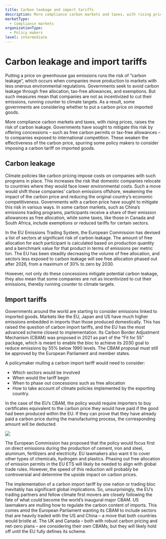```yaml
---
title: Carbon leakage and import tariffs
description: More compliance carbon markets and taxes, with rising prices, raises the risk of carbon leakage. Concessions weaken the effectiveness of the carbon price, spurring some policy makers to consider imposing a carbon tariff on imported goods.
marketType:
  - Compliance markets
organizationType:
  - Policy makers
level: intermediate
---
```


# Carbon leakage and import tariffs

Putting a price on greenhouse gas emissions runs the risk of “carbon leakage”, which occurs when companies move production to markets with less onerous environmental regulations. Governments seek to avoid carbon leakage through free allocation, tax-free allowances, and exemptions. But such measures mean that companies are not as incentivized to cut their emissions, running counter to climate targets. As a result, some governments are considering whether to put a carbon price on imported goods.

<KeyMessage>
  More compliance carbon markets and taxes, with rising prices, raises the risk
  of carbon leakage. Governments have sought to mitigate this risk by offering
  concessions – such as free carbon permits or tax-free allowances – to
  companies exposed to international competition. These weaken the effectiveness
  of the carbon price, spurring some policy makers to consider imposing a carbon
  tariff on imported goods.
</KeyMessage>

## Carbon leakage

Climate policies like carbon pricing impose costs on companies with such programs in place. This increases the risk that domestic companies relocate to countries where they would face lower environmental costs. Such a move would shift those companies’ carbon emissions offshore, weakening the impact of the carbon price and reducing the original country’s economic competitiveness.
Governments with a carbon price have sought to mitigate this risk in various ways. In some carbon markets, such as China’s emissions trading programs, participants receive a share of their emission allowances as free allocation, while some taxes, like those in Canada and South Africa, include exemptions or reduced tariffs for certain sectors.

In the EU Emissions Trading System, the European Commission has devised a list of sectors at significant risk of carbon leakage. The amount of free allocation for each participant is calculated based on production quantity and a benchmark value for that product in terms of emissions per metric ton. The EU has been steadily decreasing the volume of free allocation, and sectors less exposed to carbon leakage will see free allocation phased out after 2026, from a maximum of 30% to zero by 2030.

However, not only do these concessions mitigate potential carbon leakage, they also mean that some companies are not as incentivized to cut their emissions, thereby running counter to climate targets.

## Import tariffs

Governments around the world are starting to consider emissions linked to imported goods. Markets like the EU, Japan and US have much higher emissions embedded in imports than those produced domestically. This has raised the question of carbon import tariffs, and the EU has the most advanced scheme closest to implementation. Its Carbon Border Adjustment Mechanism (CBAM) was proposed in 2021 as part of the “Fit for 55” package, which is meant to enable the bloc to achieve its 2030 goal to reduce emissions by 55% below 1990 levels. The CBAM proposal must still be approved by the European Parliament and member states.

A policymaker mulling a carbon import tariff would need to consider:

- Which sectors would be involved
- When would the tariff begin
- When to phase out concessions such as free allocation
- How to take account of climate policies implemented by the exporting country.

In the case of the EU’s CBAM, the policy would require importers to buy certificates equivalent to the carbon price they would have paid if the good had been produced within the EU. If they can prove that they have already paid a carbon price during the manufacturing process, the corresponding amount will be deducted.

<Image src="carbon-leakage-1.png" ratio={0} />

The European Commission has proposed that the policy would focus first on direct emissions during the production of cement, iron and steel, aluminum, fertilizers and electricity. EU lawmakers also want it to cover other types of chemicals, hydrogen and plastics. Phasing out free allocation of emission permits in the EU ETS will likely be needed to align with global trade rules. However, the speed of this reduction will probably be controversial and determine the upside impact on carbon prices.

The implementation of a carbon import tariff by one nation or trading bloc inevitably has significant global implications. So, unsurprisingly, the EU’s trading partners and fellow climate first movers are closely following the fate of what could become the world’s inaugural major CBAM. US lawmakers are mulling how to regulate the carbon content of imports. This comes amid the European Parliament wanting its CBAM to include sectors that are heavily traded with the US and China – a move that both countries would bristle at. The UK and Canada – both with robust carbon pricing and net-zero plans – are considering their own CBAMs, but they will likely hold off until the EU fully defines its scheme.
